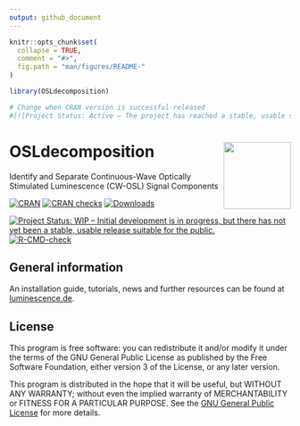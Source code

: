 ```yaml
---
output: github_document
---
```

<!-- README.md was auto-generated by README.Rmd. Please DO NOT edit by hand!-->

```r
knitr::opts_chunk$set(
  collapse = TRUE,
  comment = "#>",
  fig.path = "man/figures/README-"
)

library(OSLdecomposition)

# Change when CRAN version is successful released
#[![Project Status: Active – The project has reached a stable, usable state and is being actively developed.](https://www.repostatus.org/badges/latest/active.svg)](https://www.repostatus.org/#active)
```

# OSLdecomposition  <img width=120px src="man/figures/OSLdecomposition_logo.png" align="right" />

Identify and Separate Continuous-Wave Optically Stimulated Luminescence (CW-OSL) Signal Components

[![CRAN](https://www.r-pkg.org/badges/version/OSLdecomposition)](https://cran.r-project.org/package=OSLdecomposition)
[![CRAN checks](https://cranchecks.info/badges/worst/OSLdecomposition)](https://cran.r-project.org/web/checks/check_results_OSLdecomposition.html)
[![Downloads](https://cranlogs.r-pkg.org/badges/grand-total/Luminescence)](https://www.r-pkg.org/pkg/OSLdecomposition)

[![Project Status: WIP – Initial development is in progress, but there has not yet been a stable, usable release suitable for the public.](https://www.repostatus.org/badges/latest/wip.svg)](https://www.repostatus.org/#wip)
[![R-CMD-check](https://github.com/DirkMittelstrass/OSLdecomposition/workflows/GitHub Actions CI/badge.svg)](https://github.com/DirkMittelstrass/OSLdecomposition/actions)


## General information 

An installation guide, tutorials, news and further resources can be found at [luminescence.de](https://luminescence.de/index.html).

## License

This program is free software: you can redistribute it and/or modify
it under the terms of the GNU General Public License as published by
the Free Software Foundation, either version 3 of the License, or
any later version.

 This program is distributed in the hope that it will be useful,
 but WITHOUT ANY WARRANTY; without even the implied warranty of
 MERCHANTABILITY or FITNESS FOR A PARTICULAR PURPOSE.  See the
 [GNU General Public License](https://github.com/DirkMittelstrass/OSLdecomposition/blob/master/LICENSE) 
 for more details.
